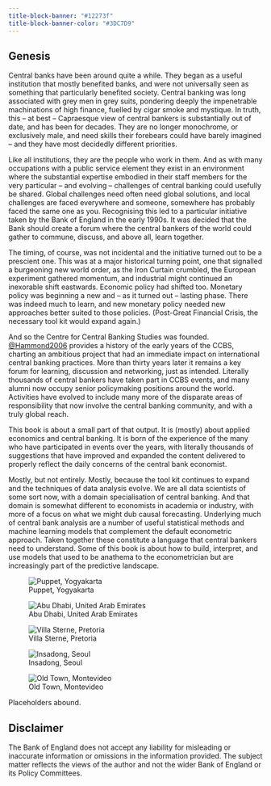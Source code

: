 ```yaml
---
title-block-banner: "#12273f"
title-block-banner-color: "#3DC7D9"
---
```


## Genesis {#sec-genesis .unnumbered}

Central banks have been around quite a while. They began as a useful institution that mostly benefited banks, and were not universally seen as something that particularly benefited society. Central banking was long associated with grey men in grey suits, pondering deeply the impenetrable machinations of high finance, fuelled by cigar smoke and mystique. In truth, this -- at best -- Capraesque view of central bankers is substantially out of date, and has been for decades. They are no longer monochrome, or exclusively male, and need skills their forebears could have barely imagined -- and they have most decidedly different priorities. 

Like all institutions, they are the people who work in them. And as with many occupations with a public service element they exist in an environment where the substantial expertise embodied in their staff members for the very particular -- and evolving -- challenges of central banking could usefully be shared. Global challenges need often need global solutions, and local challenges are faced everywhere and someone, somewhere has probably faced the same one as you. Recognising this led to a particular initiative taken by the Bank of England in the early 1990s. It was decided that the Bank should create a forum where the central bankers of the world could gather to commune, discuss, and above all, learn together. 

The timing, of course, was not incidental and the initiative turned out to be a prescient one. This was at a major historical turning point, one that signalled a burgeoning new world order, as the Iron Curtain crumbled, the European experiment gathered momentum, and industrial might continued an inexorable shift eastwards. Economic policy had shifted too. Monetary policy was beginning a new and -- as it turned out -- lasting phase. There was indeed much to learn, and new monetary policy needed new approaches better suited to those policies. (Post-Great Financial Crisis, the necessary tool kit would expand again.)

And so the Centre for Central Banking Studies was founded. [@Hammond2006](https://www.bankofengland.co.uk/-/media/boe/files/quarterly-bulletin/2006/the-centre-for-central-banking-studies.pdf) provides a history of the early years of the CCBS, charting an ambitious project that had an immediate impact on international central banking practices. More than thirty years later it remains a key forum for learning, discussion and networking, just as intended. Literally thousands of central bankers have taken part in CCBS events, and many alumni now occupy senior policymaking positions around the world. Activities have evolved to include many more of the disparate areas of responsibility that now involve the central banking community, and with a truly global reach. 

This book is about a small part of that output. It is (mostly) about applied economics and central banking. It is born of the experience of the many who have participated in events over the years, with literally thousands of suggestions that have improved and expanded the content delivered to properly reflect the daily concerns of the central bank economist. 

Mostly, but not entirely. Mostly, because the tool kit continues to expand and the techniques of data analysis evolve. We are all data scientists of some sort now, with a domain specialisation of central banking. And that domain is somewhat different to economists in academia or industry, with more of a focus on what we might dub causal forecasting. Underlying much of central bank analysis are a number of useful statistical methods and machine learning models that complement the default econometric approach. Taken together these constitute a language that central bankers need to understand. Some of this book is about how to build, interpret, and use models that used to be anathema to the econometrician but are increasingly part of the predictive landscape.

::: {layout-ncol=2}
![Puppet, Yogyakarta](Yogyakarta.jpg)

![Abu Dhabi, United Arab Emirates](AbuDhabi.jpg)

![Villa Sterne, Pretoria](Specs.gif)

![Insadong, Seoul](Korea.jpg)
:::

![Old Town, Montevideo](Montevideo.jpg)

Placeholders abound.

::: {.callout-note}
## Disclaimer

The Bank of England does not accept any liability for misleading or inaccurate information or omissions in the information provided. The subject matter reflects the views of the author and not the wider Bank of England or its Policy Committees.
:::